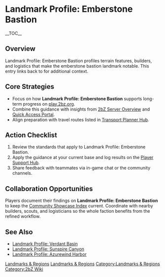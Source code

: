 {{Short description|Landmark Profile: Emberstone Bastion profiles terrain features, builders, and logistics that make the emberstone bastion landmark notable}}
= Landmark Profile: Emberstone Bastion =
{{2bZ Navbox}}
__TOC__

== Overview ==
Landmark Profile: Emberstone Bastion profiles terrain features, builders, and logistics
that make the emberstone bastion landmark notable. This entry links back to
[[Category:Landmarks & Regions|Landmarks & Regions]] for additional context.

== Core Strategies ==
* Focus on how '''Landmark Profile: Emberstone Bastion''' supports long-term progress on [[play.2bz.org]].
* Combine this guidance with insights from [[2bZ Server Overview]] and [[Quick Access Portal]].
* Align preparation with travel routes listed in [[Transport Planner Hub]].

== Action Checklist ==
# Review the [[Category:Landmarks & Regions|Landmarks & Regions]] standards that apply to Landmark Profile: Emberstone Bastion.
# Apply the guidance at your current base and log results on the [[Player Support Hub]].
# Share feedback with teammates via in-game chat or the community channels.

== Collaboration Opportunities ==
Players document their findings on '''Landmark Profile: Emberstone Bastion''' to keep the
[[Community Showcase Index]] current. Coordinate with nearby builders, scouts, and
logisticians so the whole faction benefits from the refined workflow.

== See Also ==
* [[Landmark Profile: Verdant Basin]]
* [[Landmark Profile: Sunspire Canyon]]
* [[Landmark Profile: Azurewind Harbor]]

[[Category:Landmarks & Regions]]
[[Category:2bZ Wiki]]
